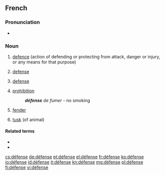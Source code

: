 ==French==
{{wikipedia|lang=fr}}

===Pronunciation===
* {{audio|Fr-défense.ogg|Audio}}

===Noun===
{{fr-noun|f|sort=defense}}

# [[defence]] (action of defending or protecting from attack, danger or injury, or any means for that purpose)
# {{legal|lang=fr}} [[defense]]
# {{sports|lang=fr}} [[defense]]
# [[prohibition]]
#: '''''défense''' de fumer'' - no smoking
# {{nautical|lang=fr}} [[fender]]
# [[tusk]] (of animal)

====Related terms====
* {{l|fr|défendre}}
* {{l|fr|défenseur}}

[[cs:défense]]
[[de:défense]]
[[et:défense]]
[[el:défense]]
[[fr:défense]]
[[ko:défense]]
[[io:défense]]
[[id:défense]]
[[it:défense]]
[[kn:défense]]
[[mg:défense]]
[[pl:défense]]
[[fi:défense]]
[[vi:défense]]